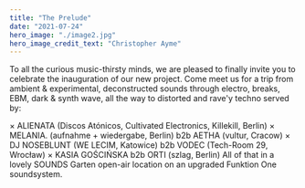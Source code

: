 ```yaml
---
title: "The Prelude"
date: "2021-07-24"
hero_image: "./image2.jpg"
hero_image_credit_text: "Christopher Ayme"
---
```

To all the curious music-thirsty minds, we are pleased to finally invite you to celebrate the inauguration of our new project.
Come meet us for a trip from ambient & experimental, deconstructed sounds through electro, breaks, EBM, dark & synth wave, all the way to distorted and rave'y techno served by:

× ALIENATA (Discos Atónicos, Cultivated Electronics, Killekill, Berlin)
× MELANIA. (aufnahme + wiedergabe, Berlin) b2b AETHA (vultur, Cracow)
× DJ NOSEBLUNT (WE LECIM, Katowice) b2b VODEC (Tech-Room 29, Wrocław)
× KASIA GOŚCIŃSKA b2b ORTI (szlag, Berlin)
All of that in a lovely SOUNDS Garten open-air location on an upgraded Funktion One soundsystem.